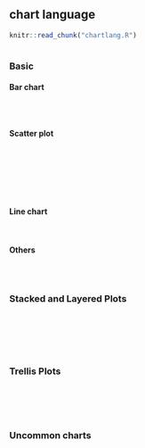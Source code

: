 ## chart language {.tabset}
```r
knitr::read_chunk("chartlang.R")
```

```r
```

### Basic

#### Bar chart
```r
```

```r
```

```r
```

#### Scatter plot
```r
```

```r
```

```r
```

```r
```

```r
```

```r
```

```r
```

#### Line chart

```r
```

```r
```

#### Others
```r
```

```r
```

```r
```

### Stacked and Layered Plots 
```r
```

```r
```

```r
```

```r
```

```r
```

```r
```

### Trellis Plots 
```r
```

```r
```

```r
```

```r
```

```r
```

### Uncommon charts
```r
```

```r
```

```r
```

```r
```

```r
```
